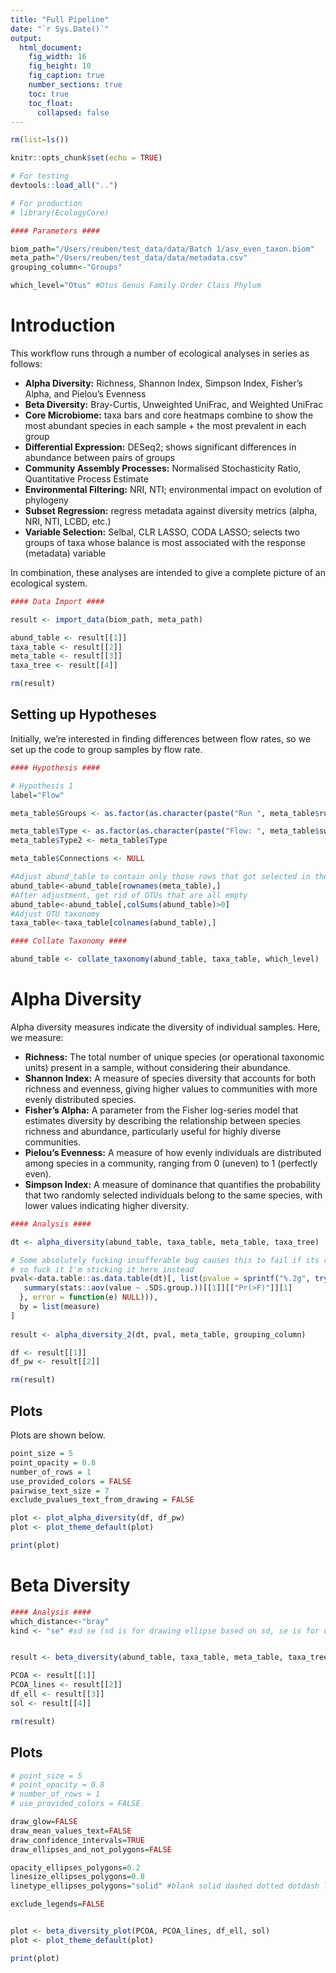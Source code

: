 ```yaml
---
title: "Full Pipeline"
date: "`r Sys.Date()`"
output: 
  html_document:
    fig_width: 16
    fig_height: 10
    fig_caption: true
    number_sections: true
    toc: true
    toc_float:
      collapsed: false
---
```


```r
rm(list=ls())

knitr::opts_chunk$set(echo = TRUE)

# For testing
devtools::load_all("..")

# For production
# library(EcologyCore)
```

```r
#### Parameters ####

biom_path="/Users/reuben/test_data/data/Batch 1/asv_even_taxon.biom"
meta_path="/Users/reuben/test_data/data/metadata.csv"
grouping_column<-"Groups"

which_level="Otus" #Otus Genus Family Order Class Phylum
```

# Introduction

This workflow runs through a number of ecological analyses in series as follows:

- **Alpha Diversity:** Richness, Shannon Index, Simpson Index, Fisher's Alpha, and Pielou's Evenness
- **Beta Diversity:** Bray-Curtis, Unweighted UniFrac, and Weighted UniFrac
- **Core Microbiome:** taxa bars and core heatmaps combine to show the most abundant species in each sample + the most prevalent in each group
- **Differential Expression:** DESeq2; shows significant differences in abundance between pairs of groups
- **Community Assembly Processes:** Normalised Stochasticity Ratio, Quantitative Process Estimate
- **Environmental Filtering:** NRI, NTI; environmental impact on evolution of phylogeny
- **Subset Regression:** regress metadata against diversity metrics (alpha, NRI, NTI, LCBD, etc.)
- **Variable Selection:** Selbal, CLR LASSO, CODA LASSO; selects two groups of taxa whose balance is most associated with the response (metadata) variable

In combination, these analyses are intended to give a complete picture of an ecological system.

```r
#### Data Import ####

result <- import_data(biom_path, meta_path)

abund_table <- result[[1]]
taxa_table <- result[[2]]
meta_table <- result[[3]]
taxa_tree <- result[[4]]

rm(result)
```

## Setting up Hypotheses

Initially, we're interested in finding differences between flow rates, so we set up the code to group samples by flow rate.

```r
#### Hypothesis ####

# Hypothesis 1
label="Flow"

meta_table$Groups <- as.factor(as.character(paste("Run ", meta_table$run)))

meta_table$Type <- as.factor(as.character(paste("Flow: ", meta_table$sweetening.flow)))
meta_table$Type2 <- meta_table$Type

meta_table$Connections <- NULL
```

```r
#Adjust abund_table to contain only those rows that got selected in the Hypothesis space
abund_table<-abund_table[rownames(meta_table),]
#After adjustment, get rid of OTUs that are all empty
abund_table<-abund_table[,colSums(abund_table)>0]
#Adjust OTU taxonomy
taxa_table<-taxa_table[colnames(abund_table),]

#### Collate Taxonomy ####

abund_table <- collate_taxonomy(abund_table, taxa_table, which_level)
```

# Alpha Diversity

Alpha diversity measures indicate the diversity of individual samples. Here, we measure:

- **Richness:** The total number of unique species (or operational taxonomic units) present in a sample, without considering their abundance.
- **Shannon Index:** A measure of species diversity that accounts for both richness and evenness, giving higher values to communities with more evenly distributed species.
- **Fisher’s Alpha:** A parameter from the Fisher log-series model that estimates diversity by describing the relationship between species richness and abundance, particularly useful for highly diverse communities.
- **Pielou’s Evenness:** A measure of how evenly individuals are distributed among species in a community, ranging from 0 (uneven) to 1 (perfectly even).
- **Simpson Index:** A measure of dominance that quantifies the probability that two randomly selected individuals belong to the same species, with lower values indicating higher diversity.

```r
#### Analysis ####

dt <- alpha_diversity(abund_table, taxa_table, meta_table, taxa_tree)

# Some absolutely fucking insufferable bug causes this to fail if its run in a package
# so fuck it I'm sticking it here instead
pval<-data.table::as.data.table(dt)[, list(pvalue = sprintf("%.2g", tryCatch({
   summary(stats::aov(value ~ .SD$.group.))[[1]][["Pr(>F)"]][1]
  }, error = function(e) NULL))),
  by = list(measure)
]
  
result <- alpha_diversity_2(dt, pval, meta_table, grouping_column)

df <- result[[1]]
df_pw <- result[[2]]

rm(result)
```

## Plots

Plots are shown below.

```r
point_size = 5
point_opacity = 0.8
number_of_rows = 1
use_provided_colors = FALSE
pairwise_text_size = 7
exclude_pvalues_text_from_drawing = FALSE

plot <- plot_alpha_diversity(df, df_pw)
plot <- plot_theme_default(plot)

print(plot)
```

# Beta Diversity

```r
#### Analysis ####
which_distance<-"bray"
kind <- "se" #sd se (sd is for drawing ellipse based on sd, se is for drawing ellipse based on standard errors)


result <- beta_diversity(abund_table, taxa_table, meta_table, taxa_tree)

PCOA <- result[[1]]
PCOA_lines <- result[[2]]
df_ell <- result[[3]]
sol <- result[[4]]

rm(result)
```

## Plots

```r
# point_size = 5
# point_opacity = 0.8
# number_of_rows = 1
# use_provided_colors = FALSE

draw_glow=FALSE
draw_mean_values_text=FALSE
draw_confidence_intervals=TRUE
draw_ellipses_and_not_polygons=FALSE

opacity_ellipses_polygons=0.2
linesize_ellipses_polygons=0.8
linetype_ellipses_polygons="solid" #blank solid dashed dotted dotdash longdash twodash

exclude_legends=FALSE


plot <- beta_diversity_plot(PCOA, PCOA_lines, df_ell, sol)
plot <- plot_theme_default(plot)

print(plot)
```
